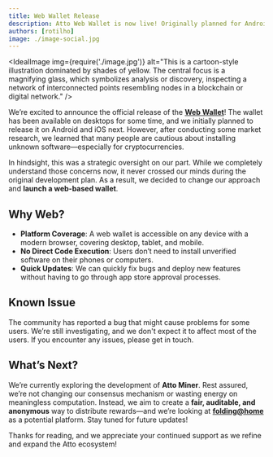 ```yaml
---
title: Web Wallet Release
description: Atto Web Wallet is now live! Originally planned for Android and iOS, we pivoted to a web-based wallet for better accessibility. No installation needed—just open your browser and go.
authors: [rotilho]
image: ./image-social.jpg
---
```




<IdealImage
  img={require('./image.jpg')}
  alt="This is a cartoon-style illustration dominated by shades of yellow. The central focus is a magnifying glass, which symbolizes analysis or discovery, inspecting a network of interconnected points resembling nodes in a blockchain or digital network."
/>

We’re excited to announce the official release of the **[Web Wallet](https://wallet.atto.cash/)**! The wallet has been available on desktops for some time, and we initially planned to release it on Android and iOS next. However, after conducting some market research, we learned that many people are cautious about installing unknown software—especially for cryptocurrencies.

In hindsight, this was a strategic oversight on our part. While we completely understand those concerns now, it never crossed our minds during the original development plan. As a result, we decided to change our approach and **launch a web-based wallet**.

<!-- truncate -->

## Why Web?

- **Platform Coverage**: A web wallet is accessible on any device with a modern browser, covering desktop, tablet, and mobile.
- **No Direct Code Execution**: Users don’t need to install unverified software on their phones or computers.
- **Quick Updates**: We can quickly fix bugs and deploy new features without having to go through app store approval processes.

## Known Issue

The community has reported a bug that might cause problems for some users. We’re still investigating, and we don't expect it to affect most of the users. If you encounter any issues, please get in touch.

## What’s Next?

We’re currently exploring the development of **Atto Miner**. Rest assured, we’re not changing our consensus mechanism or wasting energy on meaningless computation. Instead, we aim to create a **fair, auditable, and anonymous** way to distribute rewards—and we’re looking at **[folding@home](https://foldingathome.org/)** as a potential platform. Stay tuned for future updates!

Thanks for reading, and we appreciate your continued support as we refine and expand the Atto ecosystem!

